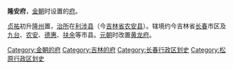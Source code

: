 '''隆安府'''，[[金朝|金朝]]时设置的[[府_(行政区划)|府]]。

[[贞祐|贞祐]]初升[[隆州_(金朝)|隆州]]置，[[治所|治所]]在[[利涉县|利涉县]]（今[[吉林省|吉林省]][[农安县|农安县]]）。辖境约今吉林省[[长春市|长春]]市区及[[九台市|九台]]、[[农安县|农安]]、[[德惠市|德惠]]、[[扶余市|扶余]]等市县。[[元朝|元朝]]时改置[[黄龙府|黄龙府]]。

{{金朝行政区划小作品}}
[[Category:金朝的府|Category:金朝的府]]
[[Category:吉林的府|Category:吉林的府]]
[[Category:长春行政区划史|Category:长春行政区划史]]
[[Category:松原行政区划史|Category:松原行政区划史]]